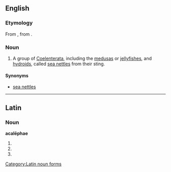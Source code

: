 {{also|Acalephae}}
==English==
{{wikipedia|Medusa (biology)}}
{{wikipedia|Coelenterata}}
===Etymology===
From {{etyl|la|en}} {{term|acalephe|acalēphē|nettle|lang=la}}, from {{etyl|grc|en}} {{term|ἀκαλήφη||tr=akalēphē|stinging nettle|lang=grc}}.

===Noun===
{{en-plural noun}}

# A group of [[Coelenterata]], including the [[medusa]]s or [[jellyfish]]es, and [[hydroid]]s, called [[sea nettle]]s from their sting.

====Synonyms====
* [[sea nettle]]s

----

==Latin==

===Noun===
'''acalēphae''' {{f}}

# {{inflection of|acalephe|acalēphē|dat|s|lang=la}}
# {{inflection of|acalephe|acalēphē|nom|p|lang=la}}
# {{inflection of|acalephe|acalēphē|voc|p|lang=la}}

[[Category:Latin noun forms]]
